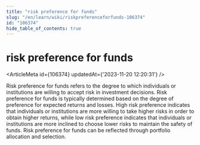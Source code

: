 ```yaml
---
title: "risk preference for funds"
slug: "/en/learn/wiki/riskpreferenceforfunds-106374"
id: "106374"
hide_table_of_contents: true
---
```



# risk preference for funds

<ArticleMeta id={106374} updatedAt={'2023-11-20 12:20:31'} />
<div className='border-solid border-b border-t-0 my-4 border-[var(--ifm-color-gray-300)]' />

Risk preference for funds refers to the degree to which individuals or institutions are willing to accept risk in investment decisions. Risk preference for funds is typically determined based on the degree of preference for expected returns and losses. High risk preference indicates that individuals or institutions are more willing to take higher risks in order to obtain higher returns, while low risk preference indicates that individuals or institutions are more inclined to choose lower risks to maintain the safety of funds. Risk preference for funds can be reflected through portfolio allocation and selection.
